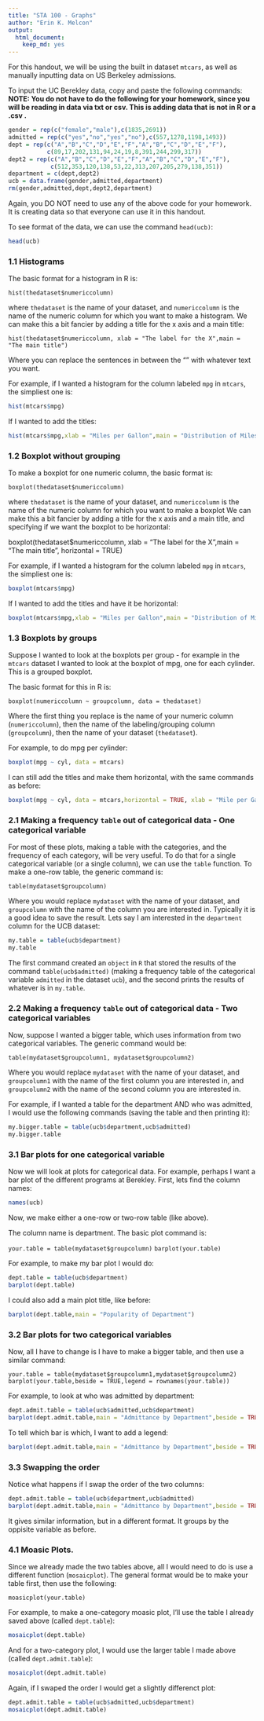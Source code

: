 ---
title: "STA 100 - Graphs"
author: "Erin K. Melcon"
output: 
  html_document: 
    keep_md: yes
---

For this handout, we will be using the built in dataset `mtcars`, as well as manually inputting data on US Berkeley admissions.

To input the UC Berekley data, copy and paste the following commands:
**NOTE: You do not have to do the following for your homework, since you will be reading in data via txt or csv.  This is adding data that is not in R or a .csv .**
```{r}
gender = rep(c("female","male"),c(1835,2691))
admitted = rep(c("yes","no","yes","no"),c(557,1278,1198,1493))
dept = rep(c("A","B","C","D","E","F","A","B","C","D","E","F"),
           c(89,17,202,131,94,24,19,8,391,244,299,317))
dept2 = rep(c("A","B","C","D","E","F","A","B","C","D","E","F"),
            c(512,353,120,138,53,22,313,207,205,279,138,351))
department = c(dept,dept2)
ucb = data.frame(gender,admitted,department)
rm(gender,admitted,dept,dept2,department)
```
Again, you DO NOT need to use any of the above code for your homework.  It is creating data so that everyone can use it in this handout.

To see format of the data, we can use the command `head(ucb)`:
```{r}
head(ucb)
```

### 1.1 Histograms
The basic format for a histogram in R is:

`hist(thedataset$numericcolumn)`

where `thedataset` is the name of your dataset, and `numericcolumn` is the name of the numeric column for which you want to make a histogram.  We can make this a bit fancier by adding a title for the x axis and a main title:

`hist(thedataset$numericcolumn, xlab = "The label for the X",main = "The main title")`

Where you can replace the sentences in between the "" with whatever text you want.  

For example, if I wanted a histogram for the column labeled `mpg` in `mtcars`, the simpliest one is:

```{r}
hist(mtcars$mpg)
```

If I wanted to add the titles:
```{r}
hist(mtcars$mpg,xlab = "Miles per Gallon",main = "Distribution of Miles Per Gallon")
```

### 1.2 Boxplot without grouping
To make a boxplot for one numeric column, the basic format is:

`boxplot(thedataset$numericcolumn)`

where `thedataset` is the name of your dataset, and `numericcolumn` is the name of the numeric column for which you want to make a boxplot  We can make this a bit fancier by adding a title for the x axis and a main title, and specifying if we want the boxplot to be horizontal:

boxplot(thedataset$numericcolumn, xlab = "The label for the X",main = "The main title", horizontal = TRUE)

For example, if I wanted a histogram for the column labeled `mpg` in `mtcars`, the simpliest one is:

```{r}
boxplot(mtcars$mpg)
```

If I wanted to add the titles and have it be horizontal:
```{r}
boxplot(mtcars$mpg,xlab = "Miles per Gallon",main = "Distribution of Miles Per Gallon",horizontal = TRUE)
```

### 1.3 Boxplots by groups
Suppose I wanted to look at the boxplots per group - for example in the `mtcars` dataset I wanted to look at the boxplot of mpg, one for each cylinder.  This is a grouped boxplot. 

The basic format for this in R is:

`boxplot(numericcolumn ~ groupcolumn, data = thedataset)`

Where the first thing you replace is the name of your numeric column (`numericcolumn`), then the name of the labeling/grouping column (`groupcolumn`), then the name of your dataset (`thedataset`).   

For example, to do mpg per cylinder:

```{r}
boxplot(mpg ~ cyl, data = mtcars)
```

I can still add the titles and make them horizontal, with the same commands as before:

```{r}
boxplot(mpg ~ cyl, data = mtcars,horizontal = TRUE, xlab = "Mile per Gallon", main = "MPG per Cylinder")
```

### 2.1 Making a frequency `table` out of categorical data - One categorical variable
For most of these plots, making a table with the categories, and the frequency of each category, will be very useful.  To do that for a single categorical variable (or a single column), we can use the `table` function.  To make a one-row table, the generic command is:

`table(mydataset$groupcolumn)`

Where you would replace `mydataset` with the name of your dataset, and `groupcolumn` with the name of the column you are interested in.   Typically it is a good idea to save the result.  Lets say I am interested in the `department` column for the UCB dataset:

```{r}
my.table = table(ucb$department)
my.table
```
The first command created an `object` in `R` that stored the results of the command `table(ucb$admitted)` (making a frequency table of the categorical variable `admitted` in the dataset `ucb`), and the second prints the results of whatever is in `my.table`.

### 2.2 Making a frequency `table` out of categorical data - Two categorical variables

Now, suppose I wanted a bigger table, which uses information from two categorical variables. The generic command would be: 

`table(mydataset$groupcolumn1, mydataset$groupcolumn2)`

Where you would replace `mydataset` with the name of your dataset, and `groupcolumn1` with the name of the first column you are interested in, and `groupcolumn2` with the name of the second column you are interested in. 

For example, if I wanted a table for the department AND who was admitted, I would use the following commands (saving the table and then printing it):

```{r}
my.bigger.table = table(ucb$department,ucb$admitted)
my.bigger.table
```

### 3.1 Bar plots for one categorical variable
Now we will look at plots for categorical data.  For example, perhaps I want a bar plot of the different programs at Berekley.  First, lets find the column names:

```{r}
names(ucb)
```

Now, we make either a one-row or two-row table (like above).  

The column name is department.  The basic plot command is:

`your.table = table(mydataset$groupcolumn)`
`barplot(your.table)`

For example, to make my bar plot I would do:
```{r}
dept.table = table(ucb$department)
barplot(dept.table)
```

I could also add a main plot title, like before:
```{r}
barplot(dept.table,main = "Popularity of Department")
```

### 3.2 Bar plots for two categorical variables
Now, all I have to change is I have to make a bigger table, and then use a similar command:

`your.table = table(mydataset$groupcolumn1,mydataset$groupcolumn2)`
`barplot(your.table,beside = TRUE,legend = rownames(your.table))`

For example, to look at who was admitted by department:

```{r}
dept.admit.table = table(ucb$admitted,ucb$department)
barplot(dept.admit.table,main = "Admittance by Department",beside = TRUE)
```

To tell which bar is which, I want to add a legend:

```{r}
barplot(dept.admit.table,main = "Admittance by Department",beside = TRUE,legend = rownames(dept.admit.table))
```

### 3.3 Swapping the order
Notice what happens if I swap the order of the two columns:

```{r}
dept.admit.table = table(ucb$department,ucb$admitted)
barplot(dept.admit.table,main = "Admittance by Department",beside = TRUE,legend = rownames(dept.admit.table))
```

It gives similar information, but in a different format.  It groups by the oppisite variable as before.

### 4.1 Moasic Plots.
Since we already made the two tables above, all I would need to do is use a different function (`mosaicplot`).  The general format would be to make your table first, then use the following:

`moasicplot(your.table)`

For example, to make a one-category moasic plot, I'll use the table I already saved above (called `dept.table`):

```{r}
mosaicplot(dept.table)
```

And for a two-category plot, I would use the larger table I made above (called `dept.admit.table`):
```{r}
mosaicplot(dept.admit.table)
```

Again, if I swaped the order I would get a slightly differenct plot:

```{r}
dept.admit.table = table(ucb$admitted,ucb$department)
mosaicplot(dept.admit.table)
```
